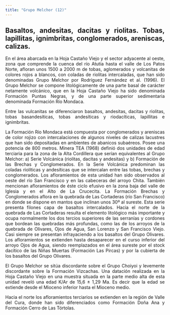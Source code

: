 ```yaml
---
title: "Grupo Melchor (12)"
---
```


<div style="text-align: justify">

## Basaltos, andesitas, dacitas y riolitas. Tobas, lapillitas, ignimbritas, conglomerados, areniscas, calizas.

En el área abarcada en la Hoja Castaño Viejo y el sector adyacente al oeste, zona que comprende la cuenca del río Atutia hasta el valle de Los Patos Norte, afloran unos 1500 a 2000 m de tobas, aglomerados y volcanitas de colores rojos a blancos, con coladas de riolitas intercaladas, que han sido denominadas Grupo Melchor por Rodríguez Fernández et al. (1996).
El Grupo Melchor se compone litológicamente de una parte basal de carácter netamente volcánico, que en la Hoja Castaño Viejo ha sido denominada Formación Puntas Negras, y de una parte superior sedimentaria denominada Formación Río Mondaca.

Entre las vulcanitas se diferenciaron basaltos, andesitas, dacitas y riolitas, tobas basandesíticas, tobas andesíticas y riodacíticas, lapillitas e ignimbritas.

La Formación Río Mondaca está compuesta por conglomerados y areniscas de color rojizo con intercalaciones de algunos niveles de calizas lacustres que han sido depositadas en ambientes de abanicos subaéreos. Posee una potencia de 800 metros. Minera TEA (1968) definió dos unidades de edad terciaria para la zona de la Alta Cordillera que serían equivalentes al Grupo Melchor: a) Serie Volcánica (riolitas, dacitas y andesitas) y b) Formación de las Brechas y Conglomerados. En la Serie Volcánica predominan las coladas riolíticas y andesíticas que se intercalan entre las tobas, brechas y conglomerados. Los afloramientos de esta unidad han sido observados al oeste del río San Francisco y en las cabeceras del arroyo Chita. También mencionan afloramientos de éste ciclo efusivo en la zona baja del valle de Iglesia y en el Alto de La Crucecita. La Formación Brechas y Conglomerados aflora en la quebrada de Las Cortaderas (río San Francisco) en donde se dispone en mantos que inclinan unos 30º al sureste. Esta serie presenta filones capa de basaltos intercalados. Hacia el norte de la quebrada de Las Cortaderas resulta el elemento litológico más importante y ocupa normalmente los dos tercios superiores de las serranías y cordones que bordean las quebradas más profundas, como las de los arroyos de la quebrada de Olivares, Ojos de Agua, San Lorenzo y San Francisco Viejo. Casi siempre se presentan infrayaciendo a los basaltos del Grupo Olivares. Los afloramientos se extienden hasta desaparecer en el curso inferior del arroyo Ojos de Agua, siendo reemplazados en el área sureste por el stock dacítico de las Niñas Muertas (Formación Las Pircas) y por la cubierta de los basaltos del Grupo Olivares.

El Grupo Melchor se sitúa discordante sobre el Grupo Choiyoi y levemente discordante sobre la Formación Vizcachas. Una datación realizada en la Hoja Castaño Viejo en una muestra situada en la parte medio alta de esta unidad reveló una edad K/Ar de 15,6 ± 1,29 Ma. Es decir que la edad se extiende desde el Mioceno inferior hasta el Mioceno medio.

Hacia el norte los afloramientos terciarios se extienden en la región de Valle del Cura, donde han sido diferenciados como Formación Doña Ana y Formación Cerro de Las Tórtolas.

<div/>

